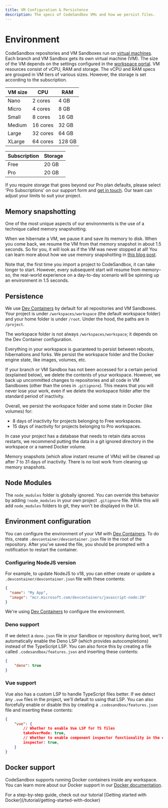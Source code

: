 ```yaml
---
title: VM Configuration & Persistence
description: The specs of CodeSandbox VMs and how we persist files.
---
```



# Environment

CodeSandbox repositories and VM Sandboxes run on [virtual machines](https://codesandbox.io/blog/how-we-clone-a-running-vm-in-2-seconds). Each branch and VM Sandbox gets its own virtual machine (VM). The size of the VM depends on the settings configured in the [workspace portal](https://codesandbox.io/t/vm_settings).
VM resources consist of vCPU, RAM and storage. The vCPU and RAM specs are grouped in VM tiers of various sizes. However, the storage is set according to the subscription.

| VM size | CPU      | RAM    |
| ------- | -------- | ------ |
| Nano    | 2 cores  | 4 GB   |
| Micro   | 4 cores  | 8 GB   |
| Small   | 8 cores  | 16 GB  |
| Medium  | 16 cores | 32 GB  |
| Large   | 32 cores | 64 GB  |
| XLarge  | 64 cores | 128 GB |

| Subscription | Storage |
| ------------ | ------- |
| Free         | 20 GB   |
| Pro          | 20 GB   |

If you require storage that goes beyond our Pro plan defaults, please select 'Pro Subscriptions' on our support form and [get in touch](https://codesandbox.io/support). Our team can adjust your limits to suit your project.

## Memory snapshotting

One of the most unique aspects of our environments is the use of a technique called memory snapshotting.

When we hibernate a VM, we pause it and save its memory to disk. When you come back, we resume the VM from that memory snapshot in about 1.5 seconds. So for you, it will look as if the VM was never stopped at all! You can learn more about how we use memory snapshotting in [this blog post](https://codesandbox.io/blog/how-we-clone-a-running-vm-in-2-seconds).

Note that, the first time you import a project to CodeSandbox, it can take longer to start. However, every subsequent start will resume from memory–so, the real-world experience on a day-to-day scenario will be spinning up an environment in 1.5 seconds.

## Persistence

We use [Dev Containers](https://codesandbox.io/docs/learn/environment/devcontainers) by default for all repositories and VM Sandboxes. Your project is under `/workspaces/workspace` (the default workspace folder) and your home folder is under `/root`. Under the hood, the paths are in `/project`.

<Callout>The workspace folder is not always `/workspaces/workspace`; it depends on the Dev Container configuration.</Callout>

Everything in your workspace is guaranteed to persist between reboots, hibernations and forks. We persist the workspace folder and the Docker engine state, like images, volumes, etc.

If your branch or VM Sandbox has not been accessed for a certain period (explained below), we delete the contents of your workspace. However, we back up uncommitted changes to repositories and all code in VM Sandboxes (other than the ones in `.gitignore`). This means that you will never lose your work, even if we delete the workspace folder after the standard period of inactivity.

Overall, we persist the workspace folder and some state in Docker (like volumes) for:

- 8 days of inactivity for projects belonging to Free workspaces.
- 15 days of inactivity for projects belonging to Pro workspaces.

<Callout>In case your project has a database that needs to retain data across restarts, we recommend putting the data in a git ignored directory in the workspace or a named Docker volume.</Callout>

Memory snapshots (which allow instant resume of VMs) will be cleaned up after 7 to 31 days of inactivity. There is no lost work from cleaning up memory snapshots.

## Node Modules

The `node_modules` folder is globally ignored. You can override this behavior by adding `!node_modules` in your own project `.gitignore` file. While this will add `node_modules` folders to git, they won't be displayed in the UI.

## Environment configuration

You can configure the environment of your VM with [Dev Containers](https://codesandbox.io/docs/learn/environment/devcontainers). To do this, create `.devcontainer/devcontainer.json` file in the root of the repository. After you've saved the file, you should be prompted with a notification to restart the container.

### Configuring NodeJS version

For example, to update NodeJS to v18, you can either create or update a `.devcontainer/devcontainer.json` file with these contents:

```json
{
  "name": "My App",
  "image": "mcr.microsoft.com/devcontainers/javascript-node:20"
}
```

We're using [Dev Containers](https://codesandbox.io/docs/learn/environment/devcontainers) to configure the environment.

### Deno support

If we detect a `deno.json` file in your Sandbox or repository during boot, we'll automatically enable the Deno LSP (which provides autocompletions) instead of the TypeScript LSP. You can also force this by creating a file called `.codesandbox/features.json` and inserting these contents:

```json
{
    "deno": true
}
```

### Vue support

Vue also has a custom LSP to handle TypeScript files better. If we detect any `.vue` files in the project, we'll default to using that LSP. You can also forcefully enable or disable this by creating a `.codesandbox/features.json` file and inserting these contents:

```json
{
    "vue": {
        // Whether to enable Vue LSP for TS files
        takeOverMode: true,
        // Whether to enable component inspector functionality in the editor for Vue
        inspector: true,
    }
}
```

## Docker support

CodeSandbox supports running Docker containers inside any workspace. You can learn more about our Docker support in our [Docker documentation](/learn/environment/docker).

<Callout emoji="⭑">
For a step-by-step guide, check out our tutorial [Getting started with Docker](/tutorial/getting-started-with-docker)
</Callout>
